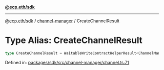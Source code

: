 [**@ecp.eth/sdk**](../../index.mdx)

***

[@ecp.eth/sdk](/sdk-reference/index.mdx) / [channel-manager](/sdk-reference/channel-manager/index.mdx) / CreateChannelResult

# Type Alias: CreateChannelResult

```ts
type CreateChannelResult = WaitableWriteContractHelperResult<ChannelManagerABIType, "ChannelCreated">;
```

Defined in: [packages/sdk/src/channel-manager/channel.ts:71](https://github.com/ecp-eth/comments-monorepo/blob/main/packages/sdk/src/channel-manager/channel.ts#L71)
